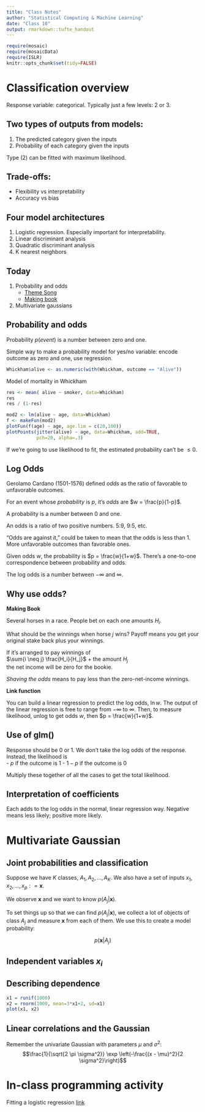 ```yaml
---
title: "Class Notes"
author: "Statistical Computing & Machine Learning"
date: "Class 10"
output: rmarkdown::tufte_handout
---
```


```r
require(mosaic)
require(mosaicData)
require(ISLR)
knitr::opts_chunk$set(tidy=FALSE)
```

# Classification overview

Response variable: categorical.  Typically just a few levels: 2 or 3.

## Two types of outputs from models:     

1. The predicted category given the inputs
2. Probability of each category given the inputs

Type (2) can be fitted with maximum likelihood.

## Trade-offs:     

* Flexibility vs interpretability
* Accuracy vs bias

## Four model architectures

1. Logistic regression.  Especially important for interpretability.
2. Linear discriminant analysis
3. Quadratic discriminant analysis
4. K nearest neighbors

## Today

1. Probability and odds    
    * [Theme Song](http://www.youtube.com/watch?v=G6djgavbp7c)
    * [Making book](http://en.wikipedia.org/wiki/Dutch_book)
2. Multivariate gaussians

## Probability and odds

Probability $p(event)$ is a number between zero and one.

Simple way to make a probability model for yes/no variable: encode outcome as zero and one, use regression.
```r
Whickham$alive <- as.numeric(with(Whickham, outcome == "Alive"))
```

Model of mortality in Whickham
```r
res <- mean( alive ~ smoker, data=Whickham)
res
res / (1-res)
```

```r
mod2 <- lm(alive ~ age, data=Whickham)
f <- makeFun(mod2)
plotFun(f(age) ~ age, age.lim = c(20,100))
plotPoints(jitter(alive) ~ age, data=Whickham, add=TRUE,
           pch=20, alpha=.3)
```

If we're going to use likelihood to fit, the estimated probability can't be $\leq 0$.

## Log Odds

Gerolamo Cardano (1501-1576) defined *odds* as the ratio of favorable to unfavorable outcomes.

For an event whose *probability* is $p$, it's *odds* are $w = \frac{p}{1-p}$.

A probability is a number between 0 and one.

An odds is a ratio of two positive numbers. 5:9, 9:5, etc.

"Odds are against it," could be taken to mean that the odds is less than 1.  More unfavorable outcomes than favorable ones.

Given odds $w$, the probability is $p = \frac{w}{1+w}$.  There's a one-to-one correspondence between probability and odds.

The log odds is a number between $-\infty$ and $\infty$.  

## Why use odds?

**Making Book**

Several horses in a race.  People bet on each one amounts $H_i$.

What should be the winnings when horse $j$ wins? Payoff means you get your original stake back plus your winnings.

If it's arranged to pay winnings of     
$\sum{i \neq j} \frac{H_i}{H_j}$ + the amount $H_j$   
the net income will be zero for the bookie.

*Shaving the odds* means to pay less than the zero-net-income winnings.  

**Link function**

You can build a linear regression to predict the log odds, $\ln w$.  The output of the linear regression is free to range from $-\infty$ to $\infty$.  Then, to measure likelihood, unlog to get odds $w$, then $p = \frac{w}{1+w}$.

## Use of glm() 

Response should be 0 or 1.  We don't take the log odds of the response.  Instead, the likelihood is    
- $p$ if the outcome is 1
- $1-p$ if the outcome is 0

Multiply these together of all the cases to get the total likelihood.

## Interpretation of coefficients

Each adds to the log odds in the normal, linear regression way.  Negative means less likely; positive more likely.  

# Multivariate Gaussian

## Joint probabilities and classification

\newcommand{\defeq}{\mathrel{\mathop:}=} 

Suppose we have $K$ classes, $A_1, A_2, \ldots, A_K$.  We also have a set of inputs $x_1, x_2, \ldots, x_p \defeq {\mathbf x}$. 

We observe ${\mathbf x}$ and we want to know $p(A_j | {\mathbf x})$.

To set things up so that we can find $p(A_j | {\mathbf x})$, we collect a lot of objects of class $A_j$ and measure ${\mathbf x}$ from each of them.  We use this to create a model probability:

$$p({\mathbf x} | A_j)$$

## Independent variables $x_i$

## Describing dependence


```r
x1 = runif(1000)
x2 = rnorm(1000, mean=3*x1+2, sd=x1)
plot(x1, x2)
```

## Linear correlations and the Gaussian

Remember the univariate Gaussian with parameters $\mu$ and $\sigma^2$:    
$$\frac{1}{\sqrt{2 \pi \sigma^2}} \exp \left(-\frac{(x - \mu)^2}{2 \sigma^2}\right)$$

# In-class programming activity

Fitting a logistic regression [link](../Daily-Programming/Day-10-Programming-Task.pdf)


